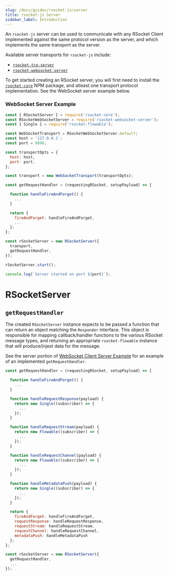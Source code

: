 ```yaml
---
slug: /docs/guides/rsocket-js/server
title: rsocket-js Server
sidebar_label: Introduction
---
```


An `rsocket-js` server can be used to communicate with any RSocket Client implemented against the same protocol version as the server, and which implements the same transport as the server.

Available server transports for `rsocket-js` include:

- [`rsocket-tcp-server`](./rsocket-tcp-server)
- [`rsocket-websocket-server`](./rsocket-websocket-server)

To get started creating an RSocket server, you will first need to install the [`rsocket-core`](https://www.npmjs.com/package/rsocket-core) NPM package, and atleast one transport protocol implementation. See the WebSocket server example below.

### WebSocket Server Example

```js
const { RSocketServer } = require('rsocket-core');
const RSocketWebSocketServer = require('rsocket-websocket-server');
const { Single } = require('rsocket-flowable');

const WebSocketTransport = RSocketWebSocketServer.default;
const host = '127.0.0.1';
const port = 9898;

const transportOpts = {
  host: host,
  port: port,
};

const transport = new WebSocketTransport(transportOpts);

const getRequestHandler = (requestingRSocket, setupPayload) => {

  function handleFireAndForget() {
    ...
  }

  return {
    fireAndForget: handleFireAndForget,
    ...
  };
};

const rSocketServer = new RSocketServer({
  transport,
  getRequestHandler,
});

rSocketServer.start();

console.log(`Server started on port ${port}`);
```

# RSocketServer

## `getRequestHandler`

The created `RSocketServer` instance expects to be passed a function that can return an object matching the `Responder` interface. This object is responsible for mapping callback/handler functions to the various RSocket message types, and returning an appropriate `rsocket-flowable` instance that will produce/injest data for the message.

See the server portion of [WebSocket Client Server Example](/docs/guides/rsocket-js#server-example) for an example of an implemented `getRequestHandler`.

```js
const getRequestHandler = (requestingRSocket, setupPayload) => {

  function handleFireAndForget() {
    ...
  }

  function handleRequestResponse(payload) {
    return new Single((subscriber) => {
      ...
    });
  }

  function handleRequestStream(payload) {
    return new Flowable((subscriber) => {
      ...
    });
  }

  function handleRequestChannel(payload) {
    return new Flowable((subscriber) => {
      ...
    });
  }

  function handleMetadataPush(payload) {
    return new Single((subscriber) => {
      ...
    });
  }

  return {
    fireAndForget: handleFireAndForget,
    requestResponse: handleRequestResponse,
    requestStream: handleRequestStream,
    requestChannel: handleRequestChannel,
    metadataPush: handleMetadataPush
  };
};

const rSocketServer = new RSocketServer({
  getRequestHandler,
  ...
});
```

